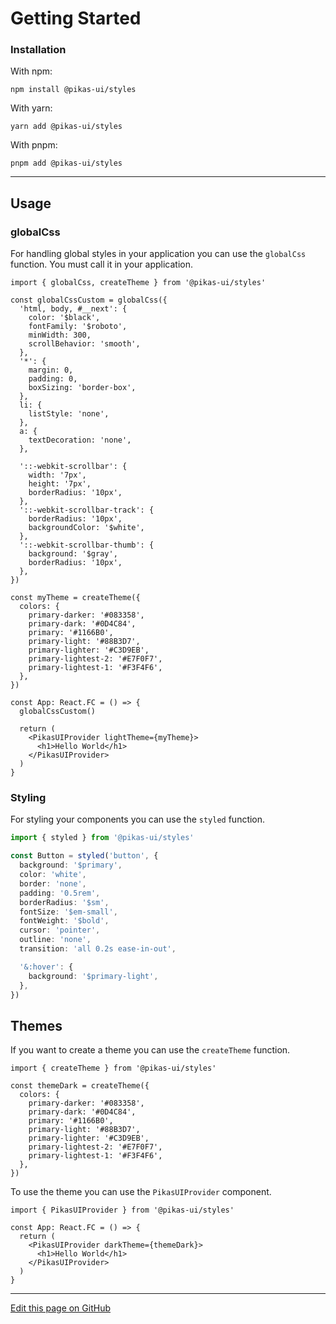 
<NextSeo title="Getting Started" />

# Getting Started

### Installation

With npm:

```
npm install @pikas-ui/styles
```

With yarn:

```
yarn add @pikas-ui/styles
```

With pnpm:

```
pnpm add @pikas-ui/styles
```

---

## Usage

### globalCss

For handling global styles in your application you can use the `globalCss` function.
You must call it in your application.

```tsx
import { globalCss, createTheme } from '@pikas-ui/styles'

const globalCssCustom = globalCss({
  'html, body, #__next': {
    color: '$black',
    fontFamily: '$roboto',
    minWidth: 300,
    scrollBehavior: 'smooth',
  },
  '*': {
    margin: 0,
    padding: 0,
    boxSizing: 'border-box',
  },
  li: {
    listStyle: 'none',
  },
  a: {
    textDecoration: 'none',
  },

  '::-webkit-scrollbar': {
    width: '7px',
    height: '7px',
    borderRadius: '10px',
  },
  '::-webkit-scrollbar-track': {
    borderRadius: '10px',
    backgroundColor: '$white',
  },
  '::-webkit-scrollbar-thumb': {
    background: '$gray',
    borderRadius: '10px',
  },
})

const myTheme = createTheme({
  colors: {
    primary-darker: '#083358',
    primary-dark: '#0D4C84',
    primary: '#1166B0',
    primary-light: '#88B3D7',
    primary-lighter: '#C3D9EB',
    primary-lightest-2: '#E7F0F7',
    primary-lightest-1: '#F3F4F6',
  },
})

const App: React.FC = () => {
  globalCssCustom()

  return (
    <PikasUIProvider lightTheme={myTheme}>
      <h1>Hello World</h1>
    </PikasUIProvider>
  )
}
```

### Styling

For styling your components you can use the `styled` function.

```ts
import { styled } from '@pikas-ui/styles'

const Button = styled('button', {
  background: '$primary',
  color: 'white',
  border: 'none',
  padding: '0.5rem',
  borderRadius: '$sm',
  fontSize: '$em-small',
  fontWeight: '$bold',
  cursor: 'pointer',
  outline: 'none',
  transition: 'all 0.2s ease-in-out',

  '&:hover': {
    background: '$primary-light',
  },
})
```

## Themes

If you want to create a theme you can use the `createTheme` function.

```tsx
import { createTheme } from '@pikas-ui/styles'

const themeDark = createTheme({
  colors: {
    primary-darker: '#083358',
    primary-dark: '#0D4C84',
    primary: '#1166B0',
    primary-light: '#88B3D7',
    primary-lighter: '#C3D9EB',
    primary-lightest-2: '#E7F0F7',
    primary-lightest-1: '#F3F4F6',
  },
})
```

To use the theme you can use the `PikasUIProvider` component.

```tsx
import { PikasUIProvider } from '@pikas-ui/styles'

const App: React.FC = () => {
  return (
    <PikasUIProvider darkTheme={themeDark}>
      <h1>Hello World</h1>
    </PikasUIProvider>
  )
}
```

---

[Edit this page on GitHub](https://github.com/Achaak/pikas/blob/main/apps/docs-ui/pages/docs/gettings-started.mdx)
